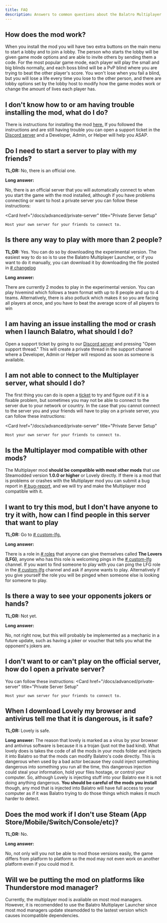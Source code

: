 ```yaml
---
title: FAQ
description: Answers to common questions about the Balatro Multiplayer mod.
---
```



## How does the mod work?

When you install the mod you will have two extra buttons on the main menu to start a lobby and to join a lobby.
The person who starts the lobby will be given game mode options and are able to invite others by sending them a code.
For the most popular game mode, each player will play the small and big blinds normally, and each boss blind
will be a PvP blind where you are trying to beat the other player's score.
You won't lose when you fail a blind, but you will lose a life every time you lose to the other person,
and there are lobby options set by the lobby host to modify how the game modes work or change
the amount of lives each player has.

## I don't know how to or am having trouble installing the mod, what do I do?

There is instructions for installing the mod
[here.](/docs/getting-started/installation)
If you followed the instructions and are still having trouble you can open a support ticket in
the [Discord server](https://discord.com/channels/1226193436521267223/1227357106064326727)
and a Developer, Admin, or Helper will help you ASAP.

## Do I need to start a server to play with my friends?

**TL;DR:** No, there is an official one.

**Long answer:**

No, there is an official server that you will automatically connect to
when you start the game with the mod installed,
although if you have problems connecting or want to host a private server you can follow these instructions:

<Card
	href="/docs/advanced/private-server"
	title="Private Server Setup"
>
	Host your own server for your friends to connect to.
</Card>

## Is there any way to play with more than 2 people?

**TL;DR:** Yes. You can do so by downloading the experimental version. The easiest way to do so is to use the Balatro Multiplayer Launcher, or if you want to do it manually, you can download it by downloading the file posted in [# changelog](https://discord.com/channels/1226193436521267223/1326278546175299614)

**Long answer:**

There are currently 2 modes to play in the experimental version.
You can play hivemind which follows a team format with up to 8 people and up to 4 teams. 
Alternatively, there is also potluck which makes it so you are facing all players at once, and you have to beat the average score of all players to win

## I am having an issue installing the mod or crash when I launch Balatro, what should I do?

Open a support ticket by going to
our [Discord server](https://discord.com/channels/1226193436521267223/1227357106064326727)
and pressing "Open support thread."
This will create a private thread in the support channel where a Developer, Admin or Helper
will respond as soon as someone is available.

## I am not able to connect to the Multiplayer server, what should I do?

The first thing you can do is open a
[ticket](https://discord.com/channels/1226193436521267223/1227357106064326727)
to try and figure out if it is a fixable problem, but sometimes you may not be able to connect to the server due to your network or country.
In the case that you cannot connect to the server you and your friends will have to play on a private server,
you can follow these instructions:

<Card
	href="/docs/advanced/private-server"
	title="Private Server Setup"
>
	Host your own server for your friends to connect to.
</Card>

## Is the Multiplayer mod compatible with other mods?

The Multiplayer mod **should be compatible with most other mods** that use Steamodded version **1.0.0 or higher** or Lovely directly.
If there is a mod that is problems or crashes with the Multiplayer mod you can submit a bug report
in [# bug-report](https://discord.com/channels/1226193436521267223/1226614033503752253),
and we will try and make the Multiplayer mod compatible with it.

## I want to try this mod, but I don't have anyone to try it with, how can I find people in this server that want to play

**TL;DR:** Go to [# custom-lfg.](https://discord.com/channels/1226193436521267223/1226597231289827458)

**Long answer:**

There is a role in
[# roles](https://discord.com/channels/1226193436521267223/1227405578268315708)
that anyone can give themselves called **The Lovers (LFG)**,
anyone who has this role is welcoming pings in the
[# custom-lfg](https://discord.com/channels/1226193436521267223/1226597231289827458)
channel. If you want to find someone to play with you can ping the LFG role in the
[# custom-lfg](https://discord.com/channels/1226193436521267223/1226597231289827458)
channel and ask if anyone wants to play. Alternatively if you give yourself the role
you will be pinged when someone else is looking for someone to play.

## Is there a way to see your opponents jokers or hands?

**TL;DR:** Not yet.

**Long answer:**

No, not right now, but this will probably be implemented as a mechanic in a future update,
such as having a joker or voucher that tells you what the opponent's jokers are.

## I don't want to or can't play on the official server, how do I open a private server?

You can follow these instructions:
<Card
	href="/docs/advanced/private-server"
	title="Private Server Setup"
>
	Host your own server for your friends to connect to.
</Card>

## When I download Lovely my browser and antivirus tell me that it is dangerous, is it safe?

**TL;DR:** Lovely is safe.

**Long answer:**
The reason that lovely is marked as a virus by your browser and antivirus software is because it is a trojan (just not the bad kind).
What lovely does is takes the code of all the mods in your mods folder and injects it into Balatro so that the mods can modify
Balatro's code directly. This is dangerous when used by a bad actor because they could inject something dangerous into something
you run all the time, this dangerous injection could steal your information, hold your files hostage, or control your computer.
So, although Lovely is injecting stuff into your Balatro exe it is not doing anything dangerous.
**You should be careful of the mods you install** though, any mod that is injected into Balatro will have full access to your computer as
if it was Balatro trying to do those things which makes it much harder to detect.


## Does the mod work if I don't use Steam (App Store/Mobile/Switch/Console/etc)?

**TL;DR:** No.

**Long answer:**

No, not only will you not be able to mod those versions easily,
the game differs from platform to platform so the mod may not even work on another platform even if you could mod it.

## Will we be putting the mod on platforms like Thunderstore mod manager?

Currently, the multiplayer mod is avaliable on most mod managers. However, it is recomendded to use the Balatro Multiplayer Launcher since most mod managers 
update steamodded to the lastest version which causes incompatible dependencies. 